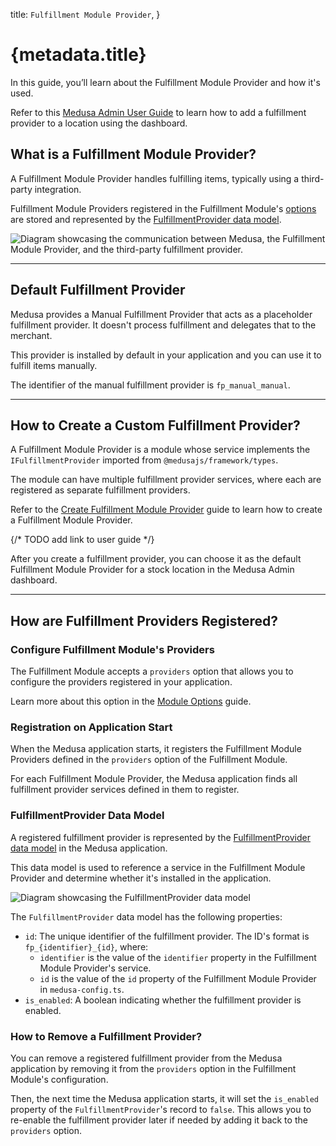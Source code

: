   title: `Fulfillment Module Provider`,
}

# {metadata.title}

In this guide, you’ll learn about the Fulfillment Module Provider and how it's used.

<Note title="Looking for no-code docs?">

Refer to this [Medusa Admin User Guide](!user-guide!/settings/locations-and-shipping/locations#manage-fulfillment-providers) to learn how to add a fulfillment provider to a location using the dashboard.

</Note>

## What is a Fulfillment Module Provider?

A Fulfillment Module Provider handles fulfilling items, typically using a third-party integration.

Fulfillment Module Providers registered in the Fulfillment Module's [options](../module-options/page.mdx) are stored and represented by the [FulfillmentProvider data model](/references/fulfillment/models/FulfillmentProvider).

![Diagram showcasing the communication between Medusa, the Fulfillment Module Provider, and the third-party fulfillment provider.](https://res.cloudinary.com/dza7lstvk/image/upload/v1746794800/Medusa%20Resources/fulfillment-provider-service_ljsqpq.jpg)

---

## Default Fulfillment Provider

Medusa provides a Manual Fulfillment Provider that acts as a placeholder fulfillment provider. It doesn't process fulfillment and delegates that to the merchant.

This provider is installed by default in your application and you can use it to fulfill items manually.

<Note title="Tip">

The identifier of the manual fulfillment provider is `fp_manual_manual`.

</Note>

---

## How to Create a Custom Fulfillment Provider?

A Fulfillment Module Provider is a module whose service implements the `IFulfillmentProvider` imported from `@medusajs/framework/types`.

The module can have multiple fulfillment provider services, where each are registered as separate fulfillment providers.

Refer to the [Create Fulfillment Module Provider](/references/fulfillment/provider) guide to learn how to create a Fulfillment Module Provider.

{/* TODO add link to user guide */}

After you create a fulfillment provider, you can choose it as the default Fulfillment Module Provider for a stock location in the Medusa Admin dashboard.

---

## How are Fulfillment Providers Registered?

### Configure Fulfillment Module's Providers

The Fulfillment Module accepts a `providers` option that allows you to configure the providers registered in your application.

Learn more about this option in the [Module Options](../module-options/page.mdx) guide.

### Registration on Application Start

When the Medusa application starts, it registers the Fulfillment Module Providers defined in the `providers` option of the Fulfillment Module.

For each Fulfillment Module Provider, the Medusa application finds all fulfillment provider services defined in them to register.

### FulfillmentProvider Data Model

A registered fulfillment provider is represented by the [FulfillmentProvider data model](/references/fulfillment/models/FulfillmentProvider) in the Medusa application.

This data model is used to reference a service in the Fulfillment Module Provider and determine whether it's installed in the application.

![Diagram showcasing the FulfillmentProvider data model](https://res.cloudinary.com/dza7lstvk/image/upload/v1746794803/Medusa%20Resources/fulfillment-provider-model_wo2ato.jpg)

The `FulfillmentProvider` data model has the following properties:

- `id`: The unique identifier of the fulfillment provider. The ID's format is `fp_{identifier}_{id}`, where:
    - `identifier` is the value of the `identifier` property in the Fulfillment Module Provider's service.
    - `id` is the value of the `id` property of the Fulfillment Module Provider in `medusa-config.ts`.
- `is_enabled`: A boolean indicating whether the fulfillment provider is enabled.

### How to Remove a Fulfillment Provider?

You can remove a registered fulfillment provider from the Medusa application by removing it from the `providers` option in the Fulfillment Module's configuration.

Then, the next time the Medusa application starts, it will set the `is_enabled` property of the `FulfillmentProvider`'s record to `false`. This allows you to re-enable the fulfillment provider later if needed by adding it back to the `providers` option.
